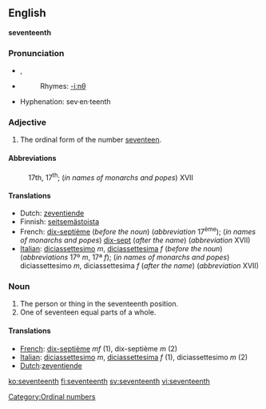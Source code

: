 ==English==
'''seventeenth'''

===Pronunciation===
*{{IPA|/ˌsɛvnˈtiːnθ/}}, {{SAMPA|/%sEvn"ti:nT/}}
*{{audio|en-us-seventeenth.ogg|Audio (US)}}
*:Rhymes: [[Rhymes:English:-iːnθ|-iːnθ]]
*Hyphenation: sev·en·teenth

===Adjective===

# The ordinal form of the number [[seventeen]].

====Abbreviations====
:17th, 17<sup>th</sup>; (''in names of monarchs and popes'') XVII

====Translations====
{{top}}
*Dutch: [[zeventiende]]
*Finnish: [[seitsemästoista]]
*French: [[dix-septième]] (''before the noun'') (''abbreviation'' 17<sup>ème</sup>); (''in names of monarchs and popes'') [[dix-sept]] (''after the name'') (''abbreviation'' XVII)
*[[Italian]]: [[diciassettesimo]] ''m'', [[diciassettesima]] ''f'' (''before the noun'') (''abbreviations'' 17º ''m'', 17ª ''f''); (''in names of monarchs and popes'') diciassettesimo ''m'', diciassettesima ''f'' (''after the name'') (''abbreviation'' XVII)
{{mid}}
{{bottom}}

===Noun===

#The person or thing in the seventeenth position.
#One of seventeen equal parts of a whole.

====Translations====

*[[French]]: [[dix-septième]] ''mf'' (1), dix-septième ''m'' (2)
*[[Italian]]: [[diciassettesimo]] ''m'', [[diciassettesima]] ''f'' (1), diciassettesimo ''m'' (2)
*[[Dutch]]:[[zeventiende]]

[[Category:Ordinal numbers]]

[[ko:seventeenth]]
[[fi:seventeenth]]
[[sv:seventeenth]]
[[vi:seventeenth]]